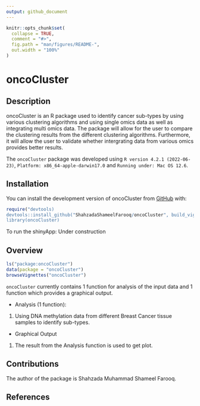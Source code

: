 ```yaml
---
output: github_document
---
```


<!-- README.md is generated from README.Rmd. Please edit that file -->

```r
knitr::opts_chunk$set(
  collapse = TRUE,
  comment = "#>",
  fig.path = "man/figures/README-",
  out.width = "100%"
)
```

# oncoCluster

<!-- badges: start -->
<!-- badges: end -->

## Description

oncoCluster is an R package used to identify cancer sub-types by using various 
clustering algorithms and using single omics data as well as integrating multi
omics data. The package will allow for the user to compare the clustering
results from the different clustering algorithms. Furthermore, it will allow the 
user to validate whether intergrating data from various omics provides better 
results. 

The `oncoCluster` package was developed using 
`R version 4.2.1 (2022-06-23)`, `Platform: x86_64-apple-darwin17.0`
and `Running under: Mac OS 12.6`.


## Installation

You can install the development version of oncoCluster from [GitHub](https://github.com/) with:

``` r
require("devtools)
devtools::install_github("ShahzadaShameelFarooq/oncoCluster", build_vignettes = TRUE)
library(oncoCluster)
```

To run the shinyApp: Under construction

## Overview

``` r
ls("package:oncoCluster")
data(package = "oncoCluster") 
browseVignettes("oncoCluster")
```
`oncoCluster` currently contains 1 function for analysis of the input data and 
1 function which provides a graphical output.

- Analysis (1 function):
1. Using DNA methylation data from different Breast Cancer tissue samples to 
identify sub-types.

- Graphical Output
1. The result from the Analysis function is used to get plot.


## Contributions

The author of the package is Shahzada Muhammad Shameel Farooq.

## References
